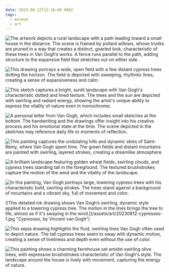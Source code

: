 ```yaml
---
date: 2023-08-12T12:38:00.000Z
tags:
  - museum
  - art
---
```

![The artwork depicts a rural landscape with a path leading toward a small house in the distance. The scene is framed by pollard willows, whose trunks are pruned in a way that creates a distinct, gnarled look, characteristic of these trees in Van Gogh’s works. A fence runs parallel to the path, adding structure to the expansive field that stretches out on either side.](/assets/art/20230812-landscape-with-path-and-pollard-willows.jpg "<i>Landscape with Path and Pollard Willows</i>, by Vincent van Gogh")

![This drawing portrays a wide, open field with a few distant cypress trees dotting the horizon. The field is depicted with sweeping, rhythmic lines, creating a sense of expansiveness and calm.](/assets/art/20230812-wheat-field.jpg "<i>Wheat Field</i>, by Vincent van Gogh")

![This sketch captures a bright, sunlit landscape with Van Gogh's characteristic dotted and lined texture. The trees and the sun are depicted with swirling and radiant energy, showing the artist's unique ability to express the vitality of nature even in monochrome.](/assets/art/20230812-the-road-to-tarascon.jpg "<i>Road to Tarascon</i>, by Vincent van Gogh")

![A personal letter from Van Gogh, which includes small sketches at the bottom. The handwriting and the drawings offer insight into his creative process and his emotional state at the time. The scene depicted in the sketches may reference daily life or moments of reflection.](/assets/art/20230812-reminiscence-of-the-garden-at-etten.jpg "<i>Reminiscence of the Garden at Etten</i>, by Vincent van Gogh")

![This painting captures the undulating hills and dynamic skies of Saint-Rémy, where Van Gogh spent time. The green fields and distant mountains are painted with swirling, layered strokes, creating a dreamlike atmosphere.](/assets/art/20230812-landscape-from-saint-remy.jpg "<i>Landscape from Saint-Rémy</i>, by Vincent van Gogh")

![A brilliant landscape featuring golden wheat fields, swirling clouds, and cypress trees standing tall in the foreground. The textured brushstrokes capture the motion of the wind and the vitality of the landscape.](/assets/art/20230812-wheat-field-with-cypresses.jpg "<i>Wheat Field with Cypresses</i>, by Vincent van Gogh")

![In this painting, Van Gogh portrays large, towering cypress trees with his characteristic bold, swirling strokes. The trees stand against a background of mountains and a vibrant sky, full of movement and color.](/assets/art/20230812-cypresses-3.jpg "<i>Cypresses</i>, by Vincent van Gogh")

<div className="grid md:grid-cols-2 gap-y-8 gap-x-4 [&_figure]:my-0">
  ![This detailed ink drawing shows Van Gogh’s swirling, dynamic style applied to a towering cypress tree. The motion in the lines brings the tree to life, almost as if it's swaying in the wind.](/assets/art/20230812-cypresses-1.jpg "<i>Cypresses</i>, by Vincent van Gogh")

  ![This sepia drawing highlights the fluid, swirling lines Van Gogh often used to depict nature. The tall cypress trees seem to sway with dynamic motion, creating a sense of liveliness and depth even without the use of color.](/assets/art/20230812-cypresses-2.jpg "<i>Cypresses</i>, by Vincent van Gogh")
</div>

![This painting shows a charming farmhouse set amidst swirling olive trees, with expressive brushstrokes characteristic of Van Gogh's style. The landscape around the house is lively with movement, capturing the energy of nature.](/assets/art/20230812-farmhouse-among-olive-trees.jpg "<i>Farmhouse among Olive Trees</i>, by Vincent van Gogh")

